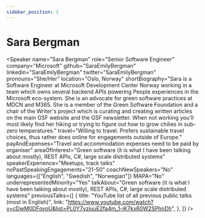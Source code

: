 ```yaml
---
sidebar_position: 1
---
```



# Sara Bergman

<Speaker
  name="Sara Bergman"
  role="Senior Software Engineer"
  company="Microsoft"
  github="SaraEmilyBergman"
  linkedin="SaraEmilyBergman"
  twitter="SaraEmilyBergman"
  pronouns="She/Her"
  location="Oslo, Norway"
  shortBiography="Sara is a Software Engineer at Microsoft Development Center Norway working in a team which owns several backend APIs powering People experiences in the Microsoft eco-system. She is an advocate for green software practices at MDCN and M365. She is a member of the Green Software Foundation and a chair of the Writer's project which is curating and creating written articles on the main GSF website and the GSF newsletter. When not working you'll most likely find her hiking or trying to figure out how to grow chilies in sub-zero temperatures."
  travel="Willing to travel. Prefers sustainable travel choices, thus rather does online for engagements outside of Europe."
  payAndExpenses="Travel and accommodation expenses need to be paid by organiser"
  areaOfInterest="Green software (it is what I have been talking about mostly), REST APIs, C#, large scale distributed systems"
  speakerExperience="Meetups, track talks"
  noPastSpeakingEngagements="21-50"
  coachNewSpeakers="No"
  languages={["English", "Swedish", "Norwegian"]}
  MAPA="No"
  underrepresentedMinority="Yes"
  talkAbout="Green software (it is what I have been talking about mostly), REST APIs, C#, large scale distributed systems"
  previousTalks={[
    {
      title: "YouTube list of all previous public talks (most in English)",
      link: "https://www.youtube.com/watch?v=cDwM0DFoyoU&list=PL0Y7vzjuuE2fa4m_1-iK7kx60W2SPhnDh",
    },
  ]}
/>
